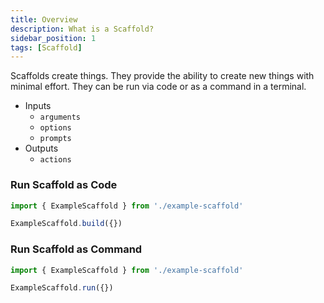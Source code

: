 ```yaml
---
title: Overview
description: What is a Scaffold?
sidebar_position: 1
tags: [Scaffold]
---
```


Scaffolds create things. They provide the ability to create new things with minimal effort. They can be run via code or as a command in a terminal.

* Inputs
  * `arguments`
  * `options`
  * `prompts`
* Outputs
  * `actions`

### Run Scaffold as Code
```js
import { ExampleScaffold } from './example-scaffold'

ExampleScaffold.build({})
```

### Run Scaffold as Command
 
```js
import { ExampleScaffold } from './example-scaffold'

ExampleScaffold.run({})
```